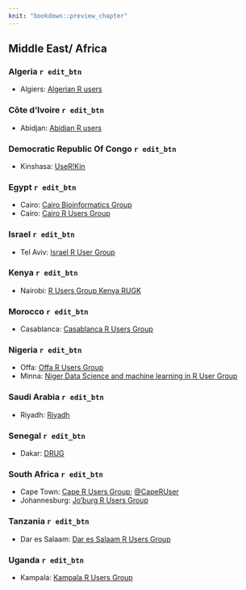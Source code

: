 ```yaml
---
knit: "bookdown::preview_chapter"
---
```


## Middle East/ Africa

### Algeria `r edit_btn`

 * Algiers: [Algerian R users](https://www.facebook.com/groups/1135595893158091/)
 
### Côte d'Ivoire `r edit_btn`

 * Abidjan: [Abidjan R users](https://www.meetup.com/Abidjan-R-users-Meetup/)
 
### Democratic Republic Of Congo `r edit_btn`

  * Kinshasa: [UseR!Kin](https://www.meetup.com/user-kin/)

### Egypt `r edit_btn`

  * Cairo: [Cairo Bioinformatics Group](https://www.meetup.com/Cairo-Bioinformatics-Group/)
  * Cairo: [Cairo R Users Group](https://www.meetup.com/Cairo-R-Users-Group/)

### Israel `r edit_btn`

  * Tel Aviv: [Israel R User Group](https://groups.google.com/group/israel-r-user-group)

### Kenya `r edit_btn`

  * Nairobi: [R Users Group Kenya RUGK](https://www.meetup.com/Nairobi-R-Users-Group/)
  
### Morocco `r edit_btn`

  * Casablanca: [Casablanca R Users Group](https://www.meetup.com/Casablanca-R-Users-Group/)

### Nigeria `r edit_btn`

  * Offa: [Offa R Users Group](https://www.meetup.com/FEDPOFA-R-Users-Group/)
  * Minna: [Niger Data Science and machine learning in R User Group](https://www.meetup.com/Minna-Data-Science-Meetup-Group/)

### Saudi Arabia `r edit_btn`

  * Riyadh: [Riyadh](https://riyadhusergroup.wordpress.com/)

### Senegal `r edit_btn`

  * Dakar: [DRUG](https://www.meetup.com/DakaR-R-User-Group/)

### South Africa `r edit_btn`

  * Cape Town: [Cape R Users Group](https://caperuser.wordpress.com/); [\@CapeRUser](https://twitter.com/CapeRUser)
  * Johannesburg: [Jo'burg R Users Group](https://www.meetup.com/Joburg-R-Users-Group)

### Tanzania `r edit_btn`

  * Dar es Salaam: [Dar es Salaam R Users Group](https://www.meetup.com/DarEs-Salaam-R-users/)

### Uganda `r edit_btn`

  * Kampala: [Kampala R Users Group](https://www.meetup.com/Kampala-R-Users-Group/)
